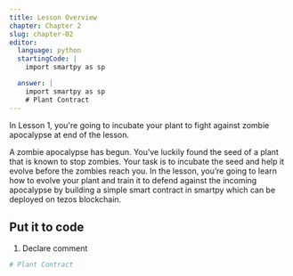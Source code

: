 ```yaml
---
title: Lesson Overview
chapter: Chapter 2
slug: chapter-02
editor:
  language: python
  startingCode: |
    import smartpy as sp

  answer: |
    import smartpy as sp
    # Plant Contract
---
```


In Lesson 1, you're going to incubate your plant to fight against zombie apocalypse at end of the lesson.

A zombie apocalypse has begun. You’ve luckily found the seed of a plant that is known to stop zombies. Your task is to incubate the seed and help it evolve before the zombies reach you. In the lesson, you’re going to learn how to evolve your plant and train it to defend against the incoming apocalypse by building a simple smart contract in smartpy which can be deployed on tezos blockchain.

## Put it to code

1) Declare comment

```python
# Plant Contract
```
